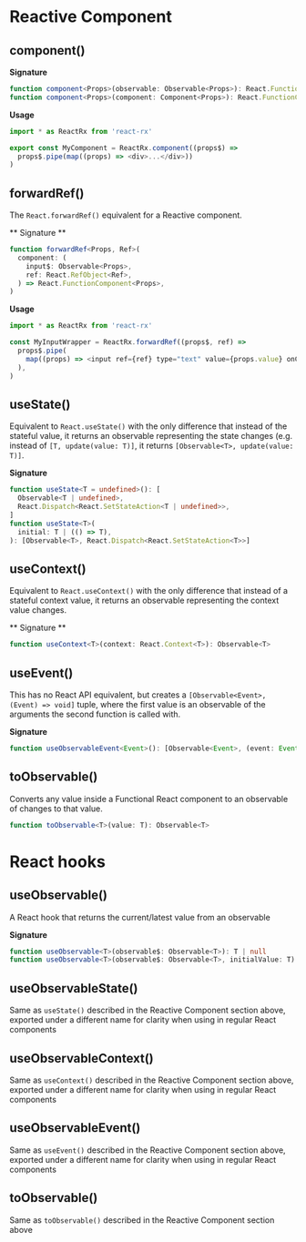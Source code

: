# Reactive Component

## component()

**Signature**

```ts
function component<Props>(observable: Observable<Props>): React.FunctionComponent<{}>
function component<Props>(component: Component<Props>): React.FunctionComponent<Props>
```

**Usage**

```ts
import * as ReactRx from 'react-rx'

export const MyComponent = ReactRx.component((props$) =>
  props$.pipe(map((props) => <div>...</div>))
)
```

## forwardRef()

The `React.forwardRef()` equivalent for a Reactive component.

** Signature **

```ts
function forwardRef<Props, Ref>(
  component: (
    input$: Observable<Props>,
    ref: React.RefObject<Ref>,
  ) => React.FunctionComponent<Props>,
)
```

**Usage**

```js
import * as ReactRx from 'react-rx'

const MyInputWrapper = ReactRx.forwardRef((props$, ref) =>
  props$.pipe(
    map((props) => <input ref={ref} type="text" value={props.value} onChange={props.onChange} />),
  ),
)
```

## useState()

Equivalent to `React.useState()` with the only difference that instead of the stateful value, it returns an observable representing the state changes (e.g. instead of `[T, update(value: T)]`, it returns `[Observable<T>, update(value: T)]`.

**Signature**

```ts
function useState<T = undefined>(): [
  Observable<T | undefined>,
  React.Dispatch<React.SetStateAction<T | undefined>>,
]
function useState<T>(
  initial: T | (() => T),
): [Observable<T>, React.Dispatch<React.SetStateAction<T>>]
```

## useContext()

Equivalent to `React.useContext()` with the only difference that instead of a stateful context value, it returns an observable representing the context value changes.

** Signature **

```ts
function useContext<T>(context: React.Context<T>): Observable<T>
```

## useEvent()

This has no React API equivalent, but creates a `[Observable<Event>, (Event) => void]` tuple, where the first value is an observable of the arguments the second function is called with.

**Signature**

```ts
function useObservableEvent<Event>(): [Observable<Event>, (event: Event) => void]
```

## toObservable()

Converts any value inside a Functional React component to an observable of changes to that value.

```ts
function toObservable<T>(value: T): Observable<T>
```

# React hooks

## useObservable()

A React hook that returns the current/latest value from an observable

**Signature**

```ts
function useObservable<T>(observable$: Observable<T>): T | null
function useObservable<T>(observable$: Observable<T>, initialValue: T): T
```

## useObservableState()

Same as `useState()` described in the Reactive Component section above, exported under a different name for clarity when using in regular React components

## useObservableContext()

Same as `useContext()` described in the Reactive Component section above, exported under a different name for clarity when using in regular React components

## useObservableEvent()

Same as `useEvent()` described in the Reactive Component section above, exported under a different name for clarity when using in regular React components

## toObservable()

Same as `toObservable()` described in the Reactive Component section above
